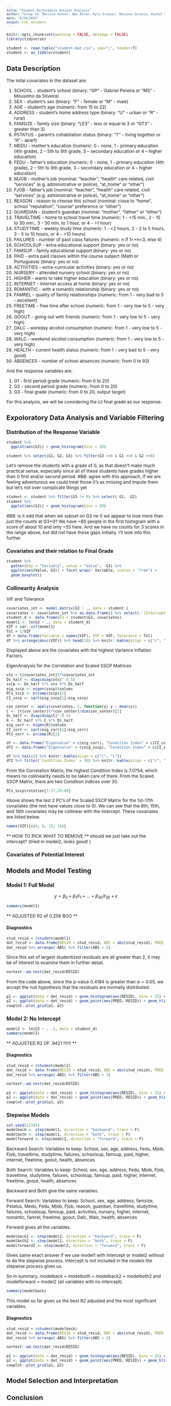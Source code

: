 ```yaml
---
title: "Student Performance Dataset Analysis"
author: "Group 14- Marissa Ashner, Ben Bulen, Kyle Grosser, Benjana Guraziu, Kushal Shah"
date: "4/24/2019"
output: html_document
---
```


<style type="text/css">

body{ /* Normal  */
      font-size: 12px;
  }
h1.title {
  font-size: 24px;
}
code.r{ /* Code block */
    font-size: 10px;
}
pre { /* Code block - determines code spacing between lines */
    font-size: 10px;
}
</style>

```r
knitr::opts_chunk$set(warning = FALSE, message = FALSE)
library(tidyverse)
```

```r
student <- read.table("student-mat.csv", sep=";", header=T)
student <- as_tibble(student)
```

## Data Description 

The inital covariates in the dataset are:

1. SCHOOL - student's school (binary: "GP" - Gabriel Pereira or "MS" - Mousinho da Silveira)
2. SEX - student's sex (binary: "F" - female or "M" - male)
3. AGE - student's age (numeric: from 15 to 22)
4. ADDRESS - student's home address type (binary: "U" - urban or "R" - rural)
5. FAMSIZE - family size (binary: "LE3" - less or equal to 3 or "GT3" - greater than 3)
6. PSTATUS - parent's cohabitation status (binary: "T" - living together or "A" - apart)
7. MEDU - mother's education (numeric: 0 - none,  1 - primary education (4th grade), 2 – 5th to 9th grade, 3 – secondary education or 4 – higher education)
8. FEDU - father's education (numeric: 0 - none,  1 - primary education (4th grade), 2 – 5th to 9th grade, 3 – secondary education or 4 – higher education)
9. MJOB - mother's job (nominal: "teacher", "health" care related, civil "services" (e.g. administrative or police), "at_home" or "other")
10. FJOB - father's job (nominal: "teacher", "health" care related, civil "services" (e.g. administrative or police), "at_home" or "other")
11. REASON - reason to choose this school (nominal: close to "home", school "reputation", "course" preference or "other")
12. GUARDIAN - student's guardian (nominal: "mother", "father" or "other")
13. TRAVELTIME - home to school travel time (numeric: 1 - <15 min., 2 - 15 to 30 min., 3 - 30 min. to 1 hour, or 4 - >1 hour)
14. STUDYTIME - weekly study time (numeric: 1 - <2 hours, 2 - 2 to 5 hours, 3 - 5 to 10 hours, or 4 - >10 hours)
15. FAILURES - number of past class failures (numeric: n if 1<=n<3, else 4)
16. SCHOOLSUP - extra educational support (binary: yes or no)
17. FAMSUP - family educational support (binary: yes or no)
18. PAID - extra paid classes within the course subject (Math or Portuguese) (binary: yes or no)
19. ACTIVITIES - extra-curricular activities (binary: yes or no)
20. NURSERY - attended nursery school (binary: yes or no)
21. HIGHER - wants to take higher education (binary: yes or no)
22. INTERNET - Internet access at home (binary: yes or no)
23. ROMANTIC - with a romantic relationship (binary: yes or no)
24. FAMREL - quality of family relationships (numeric: from 1 - very bad to 5 - excellent)
25. FREETIME - free time after school (numeric: from 1 - very low to 5 - very high)
26. GOOUT - going out with friends (numeric: from 1 - very low to 5 - very high)
27. DALC - workday alcohol consumption (numeric: from 1 - very low to 5 - very high)
28. WALC - weekend alcohol consumption (numeric: from 1 - very low to 5 - very high)
29. HEALTH - current health status (numeric: from 1 - very bad to 5 - very good)
30. ABSENCES - number of school absences (numeric: from 0 to 93)

And the response variables are: 

1. G1 - first period grade (numeric: from 0 to 20) 
2. G2 - second period grade (numeric: from 0 to 20) 
3. G3 - final grade (numeric: from 0 to 20, output target)

For this analysis, we will be considering the `G3` final grade as our response. 

## Expoloratory Data Analysis and Variable Filtering

### Distribution of the Response Variable 

```r
student %>% 
  ggplot(aes(G3)) + geom_histogram(bins = 20)
```

```r
student %>% select(G1, G2, G3) %>% filter(G3 ==0 & G1 ==0 & G2 ==0)
```

Let's remove the students with a grade of 0, as that doesn't make much practical sense, especially since all of these students have grades higher than 0 first and/or second period.
#BB: agree with this approach, if we are feeling adventurous we could treat those 0's as missing and impute them but let's not over complicate things yet

```r
student <- student %>% filter(G3 != 0) %>% select(-G1, -G2)
student %>% 
  ggplot(aes(G3)) + geom_histogram(bins = 20)
```
#BB: is it odd that when we subset on G3 ne 0 we appear to lose more than just the counts at G3=0? We have ~80 people in the first histogram with a score of about 10 and only ~55 here. And we have no counts for 3 scores in the range above, but did not have these gaps initially. I'll look into this further

### Covariates and their relation to Final Grade

```r
student %>% 
  gather(key = "Variable", value = "Value", -G3) %>% 
  ggplot(aes(Value, G3)) + facet_wrap(~ Variable, scales = "free") + 
  geom_boxplot()
```

### Collinearity Analysis 

VIF and Tolerance 

```r
covariates_int <- model.matrix(G3 ~ ., data = student )
covariates <- covariates_int %>% as.data.frame() %>% select(-`(Intercept)`)
student_d <- data.frame(G3 = student$G3, covariates)
model1 <- lm(G3 ~ ., data = student_d)
VIF = car::vif(model1)
Tol = 1/VIF
df = data.frame(Variable = names(VIF), VIF = VIF, Tolerance = Tol)
df %>% arrange(desc(VIF)) %>% head(10) %>% knitr::kable(align = c("c", "c"),)
```

Displayed above are the covariates with the highest Variance Inflation Factors.

EigenAnalysis for the Correlation and Scaled SSCP Matrices 

```r
xtx = t(covariates_int)%*%covariates_int
Ds_half <- diag(diag(xtx)^-0.5)
sscp <- Ds_half %*% xtx %*% Ds_half
eig_sscp <- eigen(sscp)$values
PCs_sscp <- prcomp(sscp)[2]
CI_sscp <- sqrt(eig_sscp[1]/eig_sscp)

cov_center <- apply(covariates, 2, function(y) y - mean(y))
C <- (t(cov_center)%*%cov_center)/dim(cov_center)[1]
Dc_half <- diag(diag(C)^-0.5)
R <- Dc_half %*% C %*% Dc_half
eig_corr <- eigen(R)$values
CI_corr <- sqrt(eig_corr[1]/eig_corr)
PCs_corr <- prcomp(R)[2]

df <- data.frame("Eigenvalue" = c(eig_corr), "Condition Index" = c(CI_corr))
df2 <- data.frame("Eigenvalue" = c(eig_sscp), "Condition Index" = c(CI_sscp))

df %>% tail(2) %>% knitr::kable(align = c("c", "c"))
df2 %>% filter(`Condition.Index` > 30) %>% knitr::kable(align = c("c", "c"))
```

From the Correlation Matrix, the highest Condition Index is 7.0754, which means no collinearity needs to be taken care of there. From the Scaled SSCP Matrix, there are two Condition Indices over 30.

```r
PCs_sscp$rotation[1:17,39:40]
```

Above shows the last 2 PC's of the Scaled SSCP Matrix for the 1st-17th covariates (the rest have values close to 0). We can see that the 8th, 15th, and 16th covariates may be collinear with the intercept. These covariates are listed below.

```r
names(VIF)[c(4, 8, 15, 16)]
```

** HOW TO PICK WHAT TO REMOVE ** should we just take out the intercept? (tried in model2, looks good! )

### Covariates of Potential Interest

## Models and Model Testing

### Model 1: Full Model 

$$y = \beta_0 + \beta_1X_1 + ... + \beta_{30}X_{30} + \epsilon$$

```r
summary(model1)
```

** ADJUSTED R2 of 0.256 BOO ** 

#### Diagnostics

```r
stud_resid = rstudent(model1)
dat_resid <- data.frame(RESID = stud_resid, ABS = abs(stud_resid), PRED = model1$fitted.values)
dat_resid %>% arrange(-ABS) %>% filter(ABS > 2)
```

Since this set of largest studentized residuals are all greater than 2, it may be of interest to examine them in further detail.

```r
nortest::ad.test(dat_resid$RESID)
```

From the code above, since the p-value 0.4184 is greater than $\alpha = 0.05$, we accept the null hypothesis that the residuals are normally distributed. 

```r
p1 <- ggplot(data = dat_resid) + geom_histogram(aes(RESID), bins = 25) + labs(x = "Studentized Residuals")
p2 <- ggplot(data = dat_resid) + geom_point(aes(PRED, RESID)) + geom_hline(aes(yintercept = 0)) + labs(x = "Predicted Values", y = "Studentized Residuals")
cowplot::plot_grid(p1, p2)
```

### Model 2: No Intercept

```r
model2 <- lm(G3 ~ . -1, data = student_d)
summary(model2)
```

** ADJUSTED R2 OF .9421 !!!!!! ** 

#### Diagnostics

```r
stud_resid = rstudent(model2)
dat_resid <- data.frame(RESID = stud_resid, ABS = abs(stud_resid), PRED = model2$fitted.values)
dat_resid %>% arrange(-ABS) %>% filter(ABS > 2)
```

```r
nortest::ad.test(dat_resid$RESID)
```

```r
p1 <- ggplot(data = dat_resid) + geom_histogram(aes(RESID), bins = 25) + labs(x = "Studentized Residuals")
p2 <- ggplot(data = dat_resid) + geom_point(aes(PRED, RESID)) + geom_hline(aes(yintercept = 0)) + labs(x = "Predicted Values", y = "Studentized Residuals")
cowplot::plot_grid(p1, p2)
```

### Stepwise Models 

```r
set.seed(12345)
modelback <- step(model1, direction = "backward", trace = F)
modelboth <- step(model1, direction = "both", trace = F)
modelforward <- step(model1, direction = "forward", trace = F)
```

Backward Search: 
Variables to keep:
School, sex, age, address, Fedu, Mjob, Fjob, traveltime, studytime, failures, schoolsup, famsup, paid, higher, internet, freetime, goout, health, absences

Both Search: 
Variables to keep:
School, sex, age, address, Fedu, Mjob, Fjob, traveltime, studytime, failures, schoolsup, famsup, paid, higher, internet, freetime, goout, health, absences

Backward and Both give the same variables.

Forward Search: 
Variables to keep:
School, sex, age, address, famsize, Pstatus, Medu, Fedu, Mjob, Fjob, reason, guardian, traveltime, studytime, failures, schoolsup, famsup, paid, activities, nursery, higher, internet, romantic, famrel, freetime, goout, Dalc, Walc, health, absences

Forward gives all the variables.

```r
modelback2 <- step(model2, direction = "backward", trace = F)
modelboth2 <- step(model2, direction = "both", trace = F)
modelforward2 <- step(model2, direction = "forward", trace = F)
```

Gives same exact answer if we use model1 with intercept or model2 without to do the stepwise process. Intercept is not included in the models the stepwise process gives us. 

So in summary, modelback = modelboth = modelback2 = modelboth2 and modelforward = model2 (all variables with no intercept).

```r
summary(modelback)
```

This model so far gives us the best R2 adjusted and the most significant variables.

#### Diagnostics

```r
stud_resid = rstudent(modelback)
dat_resid <- data.frame(RESID = stud_resid, ABS = abs(stud_resid), PRED = modelback$fitted.values)
dat_resid %>% arrange(-ABS) %>% filter(ABS > 2)
```

```r
nortest::ad.test(dat_resid$RESID)
```

```r
p1 <- ggplot(data = dat_resid) + geom_histogram(aes(RESID), bins = 25) + labs(x = "Studentized Residuals")
p2 <- ggplot(data = dat_resid) + geom_point(aes(PRED, RESID)) + geom_hline(aes(yintercept = 0)) + labs(x = "Predicted Values", y = "Studentized Residuals")
cowplot::plot_grid(p1, p2)
```

## Model Selection and Interpretation

## Conclusion

